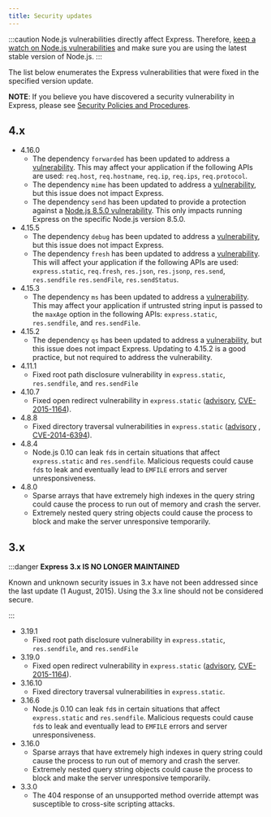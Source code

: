 ```yaml
---
title: Security updates
---
```


:::caution
  Node.js vulnerabilities directly affect Express. Therefore, [keep a watch on
  Node.js vulnerabilities](https://nodejs.org/en/blog/vulnerability/) and make
  sure you are using the latest stable version of Node.js.
:::

The list below enumerates the Express vulnerabilities that were fixed in the specified version update.

**NOTE**: If you believe you have discovered a security vulnerability in Express, please see
[Security Policies and Procedures](/{{page.lang}}/resources/contributing.html#security-policies-and-procedures).

## 4.x

- 4.16.0
  - The dependency `forwarded` has been updated to address a [vulnerability](https://npmjs.com/advisories/527). This may affect your application if the following APIs are used: `req.host`, `req.hostname`, `req.ip`, `req.ips`, `req.protocol`.
  - The dependency `mime` has been updated to address a [vulnerability](https://npmjs.com/advisories/535), but this issue does not impact Express.
  - The dependency `send` has been updated to provide a protection against a [Node.js 8.5.0 vulnerability](https://nodejs.org/en/blog/vulnerability/september-2017-path-validation/). This only impacts running Express on the specific Node.js version 8.5.0.
- 4.15.5
  - The dependency `debug` has been updated to address a [vulnerability](https://snyk.io/vuln/npm:debug:20170905), but this issue does not impact Express.
  - The dependency `fresh` has been updated to address a [vulnerability](https://npmjs.com/advisories/526). This will affect your application if the following APIs are used: `express.static`, `req.fresh`, `res.json`, `res.jsonp`, `res.send`, `res.sendfile` `res.sendFile`, `res.sendStatus`.
- 4.15.3
  - The dependency `ms` has been updated to address a [vulnerability](https://snyk.io/vuln/npm:ms:20170412). This may affect your application if untrusted string input is passed to the `maxAge` option in the following APIs: `express.static`, `res.sendfile`, and `res.sendFile`.
- 4.15.2
  - The dependency `qs` has been updated to address a [vulnerability](https://snyk.io/vuln/npm:qs:20170213), but this issue does not impact Express. Updating to 4.15.2 is a good practice, but not required to address the vulnerability.
- 4.11.1
  - Fixed root path disclosure vulnerability in `express.static`, `res.sendfile`, and `res.sendFile`
- 4.10.7
  - Fixed open redirect vulnerability in `express.static` ([advisory](https://npmjs.com/advisories/35), [CVE-2015-1164](http://cve.mitre.org/cgi-bin/cvename.cgi?name=CVE-2015-1164)).
- 4.8.8
  - Fixed directory traversal vulnerabilities in `express.static` ([advisory](http://npmjs.com/advisories/32) , [CVE-2014-6394](http://cve.mitre.org/cgi-bin/cvename.cgi?name=CVE-2014-6394)).
- 4.8.4
  - Node.js 0.10 can leak `fd`s in certain situations that affect `express.static` and `res.sendfile`. Malicious requests could cause `fd`s to leak and eventually lead to `EMFILE` errors and server unresponsiveness.
- 4.8.0
  - Sparse arrays that have extremely high indexes in the query string could cause the process to run out of memory and crash the server.
  - Extremely nested query string objects could cause the process to block and make the server unresponsive temporarily.

## 3.x

:::danger
  **Express 3.x IS NO LONGER MAINTAINED**

Known and unknown security issues in 3.x have not been addressed since the last update (1 August, 2015). Using the 3.x line should not be considered secure.

:::

- 3.19.1
  - Fixed root path disclosure vulnerability in `express.static`, `res.sendfile`, and `res.sendFile`
- 3.19.0
  - Fixed open redirect vulnerability in `express.static` ([advisory](https://npmjs.com/advisories/35), [CVE-2015-1164](http://cve.mitre.org/cgi-bin/cvename.cgi?name=CVE-2015-1164)).
- 3.16.10
  - Fixed directory traversal vulnerabilities in `express.static`.
- 3.16.6
  - Node.js 0.10 can leak `fd`s in certain situations that affect `express.static` and `res.sendfile`. Malicious requests could cause `fd`s to leak and eventually lead to `EMFILE` errors and server unresponsiveness.
- 3.16.0
  - Sparse arrays that have extremely high indexes in query string could cause the process to run out of memory and crash the server.
  - Extremely nested query string objects could cause the process to block and make the server unresponsive temporarily.
- 3.3.0
  - The 404 response of an unsupported method override attempt was susceptible to cross-site scripting attacks.
